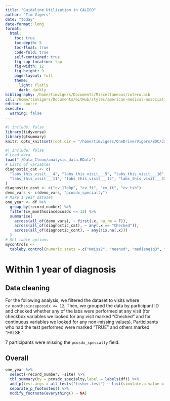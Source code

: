 ```yaml
---
title: "Guideline Utilization in CALICO"
author: "Tim Vigers"
date: "today"
date-format: long
format:
  html:
    toc: true
    toc-depth: 5
    toc-float: true
    code-fold: true
    self-contained: true
    fig-cap-location: top
    fig-width: 12
    fig-height: 9
    page-layout: full
    theme:
      light: flatly
      dark: darkly
bibliography: /home/timvigers/Documents/Miscellaneous/zotero.bib
csl: /home/timvigers/Documents/GitHub/styles/american-medical-association.csl
editor: source
execute:
  warning: false
---
```


```r
#| include: false
library(tidyverse)
library(gtsummary)
knitr::opts_knit$set(root.dir = "/home/timvigers/OneDrive/Vigers/BDC/Janet Snell-Bergeon/CALICO")
```

```r
#| include: false
# Load data
load("./Data_Clean/analysis_data.RData")
# Lists of variables
diagnostic_cat <- c(
  "labs_this_visit___4", "labs_this_visit___5", "labs_this_visit___10",
  "labs_this_visit___11", "labs_this_visit___12", "labs_this_visit___33"
)
diagnostic_cont <- c("cv_17ohp", "cv_ft", "cv_tt", "cv_tsh")
demo_vars <- c(demo_vars, "pcosdx_specialty")
# Make 1 year dataset
one_year <- df %>%
  group_by(record_number) %>%
  filter(cv_monthssincepcosdx <= 12) %>%
  summarise(
    across(all_of(demo_vars), ~ first(.x, na_rm = F)),
    across(all_of(diagnostic_cat), ~ any(.x == "Checked")),
    across(all_of(diagnostic_cont), ~ any(!is.na(.x)))
  )
# Set table options
mycontrols <-
  tableby.control(numeric.stats = c("Nmiss2", "meansd", "medianq1q3", "range"))
```

# Within 1 year of diagnosis

## Data cleaning

For the following analysis, we filtered the dataset to visits where `cv_monthssincepcosdx <= 12`. Then, we grouped the data by participant ID and checked whether any of the labs were performed at any visit (for checkbox variables we looked for any visit marked "Checked" and for continuous variables we looked for any non-missing values). Participants who had the test performed were marked "TRUE" and others marked "FALSE."

7 participants were missing the `pcosdx_specialty` field.

## Overall

```r
one_year %>%
  select(-record_number, -site) %>%
  tbl_summary(by = pcosdx_specialty,label = labels(df)) %>%
  add_p(test.args = all_tests("fisher.test") ~ list(simulate.p.value = TRUE)) %>%
  separate_p_footnotes() %>%
  modify_footnote(everything() ~ NA)
```
